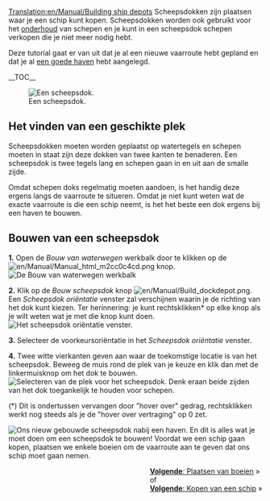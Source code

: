 [[Translation:en/Manual/Building ship depots]]
{{nl/Manual/Tutorial/Tutorial}}
Scheepsdokken zijn plaatsen waar je een schip kunt kopen. Scheepsdokken worden ook gebruikt voor het [[nl/Manual/Onderhoud|onderhoud]] van schepen en je kunt in een scheepsdok schepen verkopen die je niet meer nodig hebt.

Deze tutorial gaat er van uit dat je al een nieuwe vaarroute hebt gepland en dat je al [[nl/Manual/Bouw haven|een goede haven]] hebt aangelegd.

__TOC__

[[File:en/Manual/Shipdepot-construction-1.png|frame|left|Een scheepsdok.]]
==Het vinden van een geschikte plek==
Scheepsdokken moeten worden geplaatst op watertegels en schepen moeten in staat zijn deze dokken van twee kanten te benaderen. Een scheepsdok is twee tegels lang en schepen gaan in en uit aan de smalle zijde.

Omdat schepen doks regelmatig moeten aandoen, is het handig deze ergens langs de vaarroute te situeren. Omdat je niet kunt weten wat de exacte vaarroute is die een schip neemt, is het het beste een dok ergens bij een haven te bouwen.

==Bouwen van een scheepsdok==

'''1.''' Open de ''Bouw van waterwegen'' werkbalk door te klikken op de [[File:en/Manual/Manual html m2cc0c4cd.png]] knop.
[[File:nl/Manual/Bouw van waterwegen toolbar hk.png|frame|none|De ''Bouw van waterwegen'' werkbalk]]

'''2.''' Klik op de ''Bouw scheepsdok'' knop [[File:en/Manual/Build dockdepot.png]]. Een ''Scheepsdok oriëntatie'' venster zal verschijnen waarin je de richting van het dok kunt kiezen. Ter herinnering: je kunt rechtsklikken* op elke knop als je wilt weten wat je met die knop kunt doen.
[[File:nl/Manual/Richting scheepsdepot hk.png|frame|none|Het scheepsdok oriëntatie venster.]]

'''3.''' Selecteer de voorkeursoriëntatie in het ''Scheepsdok oriëntatie'' venster.

'''4.''' Twee witte vierkanten geven aan waar de toekomstige locatie is van het scheepsdok. Beweeg de muis rond de plek van je keuze en klik dan met de linkermuisknop om het dok te bouwen.
[[File:en/Kies plaats depot hk.png|frame|none|Selecteren van de plek voor het scheepsdok. Denk eraan beide zijden van het dok toegankelijk te houden voor schepen.]]


(*) Dit is ondertussen vervangen door "hover over" gedrag, rechtsklikken werkt nog steeds als je de "hover over vertraging" op 0 zet.


[[File:en/Nieuw scheepsdepot hk.png|frame|right|Ons nieuw gebouwde scheepsdok nabij een haven.]]
En dit is alles wat je moet doen om een scheepsdok te bouwen! Voordat we een schip gaan kopen, plaatsen we enkele boeien om de vaarroute aan te geven dat ons schip moet gaan nemen.

<span style="float: right">[[nl/Manual/Plaats boeien|'''Volgende''': Plaatsen van boeien]] &raquo;
<br />
of
<br />
[[en/Manual/Buying ships|'''Volgende''': Kopen van een schip]] &raquo;</span>